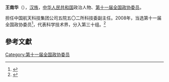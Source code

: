 '''王南华'''（{{bd|1941年||}}），[[汉族|汉族]]，[[中华人民共和国|中华人民共和国]]政治人物、[[第十一届全国政协委员|第十一届全国政协委员]]。

担任中国航天科技集团公司五院五〇二所科技委副主任。2008年，当选第十一届全国政协委员<ref>{{cite news|title=第十一届全国政协委员名单|url=http://www.indaa.com.cn/zt/2009qglh/zxzs/200903/t20090303_127573.html|accessdate=2013-04-09|newspaper=新华社北京1月25日电 中国人民政治协商会议第十一届全国委员会委员名单(共2237人，2008年1月25日政协第十届全国委员会常务委员会第二十次会议通过)|date=2008年1月25日|deadurl=yes|archiveurl=https://web.archive.org/web/20130928014403/http://www.indaa.com.cn/zt/2009qglh/zxzs/200903/t20090303_127573.html|archivedate=2013年9月28日}}</ref>，代表科学技术界，分入第三十组。<ref>{{cite news|title=全国政协信息-王南华|url=http://www.cppcc.gov.cn/CMS/wylibary/showJcwyxtInfoWylibary.action?tabJcwyxt.guid=11W0009880&wytype=wjwy|accessdate=2013-04-11|newspaper=全国政协委员会|archive-date=2019-06-13|archive-url=https://web.archive.org/web/20190613031225/http://www.cppcc.gov.cn/CMS/wylibary/showJcwyxtInfoWylibary.action?tabJcwyxt.guid=11W0009880&wytype=wjwy|dead-url=no}}</ref>

==參考文獻==
{{reflist}}
{{中国政治人物小作品}}

[[Category:第十一届全国政协委员|Category:第十一届全国政协委员]]